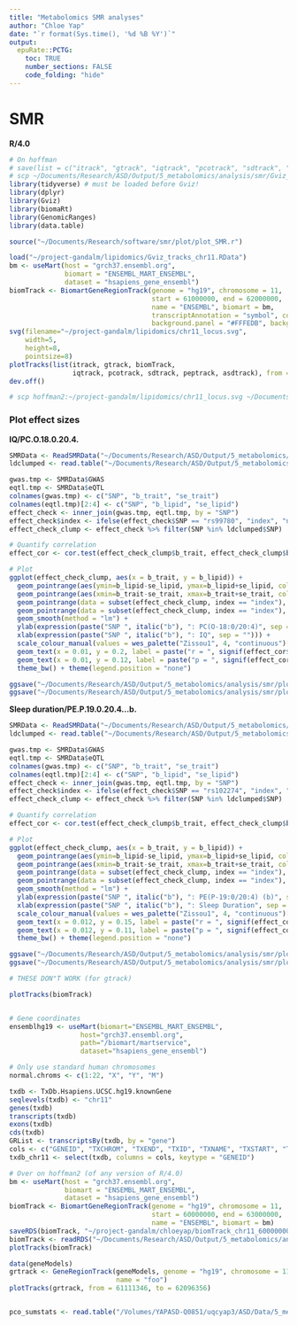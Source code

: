 ```yaml
---
title: "Metabolomics SMR analyses"
author: "Chloe Yap"
date: "`r format(Sys.time(), '%d %B %Y')`"
output:
  epuRate::PCTG:
    toc: TRUE
    number_sections: FALSE
    code_folding: "hide"
---
```



# SMR

**R/4.0**

```r

# On hoffman
# save(list = c("itrack", "gtrack", "iqtrack", "pcotrack", "sdtrack", "peptrack", "asdtrack"), file = "~/Documents/Research/ASD/Output/5_metabolomics/analysis/smr/Gviz_tracks_chr11.RData")
# scp ~/Documents/Research/ASD/Output/5_metabolomics/analysis/smr/Gviz_tracks_chr11.RData hoffman2:~/project-gandalm/lipidomics
library(tidyverse) # must be loaded before Gviz!
library(dplyr)
library(Gviz)
library(biomaRt)
library(GenomicRanges)
library(data.table)

source("~/Documents/Research/software/smr/plot/plot_SMR.r")

load("~/project-gandalm/lipidomics/Gviz_tracks_chr11.RData")
bm <- useMart(host = "grch37.ensembl.org", 
              biomart = "ENSEMBL_MART_ENSEMBL", 
              dataset = "hsapiens_gene_ensembl")
biomTrack <- BiomartGeneRegionTrack(genome = "hg19", chromosome = 11, 
                                    start = 61000000, end = 62000000,
                                    name = "ENSEMBL", biomart = bm, 
                                    transcriptAnnotation = "symbol", collapseTranscripts = "meta",
                                    background.panel = "#FFFEDB", background.title = "grey60")
svg(filename="~/project-gandalm/lipidomics/chr11_locus.svg", 
    width=5, 
    height=8, 
    pointsize=8)
plotTracks(list(itrack, gtrack, biomTrack,
                iqtrack, pcotrack, sdtrack, peptrack, asdtrack), from = 61460000, to = 61678755)
dev.off()

# scp hoffman2:~/project-gandalm/lipidomics/chr11_locus.svg ~/Documents/Research/ASD/Output/5_metabolomics/analysis/smr/

```

### Plot effect sizes

**IQ/PC.O.18.0.20.4.**

```r

SMRData <- ReadSMRData("~/Documents/Research/ASD/Output/5_metabolomics/analysis/smr/plot/IQ_PC.O.18.0.20.4._plot.PC.O.18.0.20.4..txt")
ldclumped <- read.table("~/Documents/Research/ASD/Output/5_metabolomics/analysis/smr/PC.O.18.0.20.4._r2clump0.5.sumstats.clumped", header = T, as.is = T)

gwas.tmp <- SMRData$GWAS
eqtl.tmp <- SMRData$eQTL
colnames(gwas.tmp) <- c("SNP", "b_trait", "se_trait")
colnames(eqtl.tmp)[2:4] <- c("SNP", "b_lipid", "se_lipid")
effect_check <- inner_join(gwas.tmp, eqtl.tmp, by = "SNP")
effect_check$index <- ifelse(effect_check$SNP == "rs99780", "index", "nonindex")
effect_check_clump <- effect_check %>% filter(SNP %in% ldclumped$SNP)

# Quantify correlation
effect_cor <- cor.test(effect_check_clump$b_trait, effect_check_clump$b_lipid)

# Plot
ggplot(effect_check_clump, aes(x = b_trait, y = b_lipid)) +
  geom_pointrange(aes(ymin=b_lipid-se_lipid, ymax=b_lipid+se_lipid, colour = index), alpha = 0.5) +
  geom_pointrange(aes(xmin=b_trait-se_trait, xmax=b_trait+se_trait, colour = index), alpha = 0.5) +
  geom_pointrange(data = subset(effect_check_clump, index == "index"), aes(ymin=b_lipid-se_lipid, ymax=b_lipid+se_lipid, colour = index)) +
  geom_pointrange(data = subset(effect_check_clump, index == "index"), aes(xmin=b_trait-se_trait, xmax=b_trait+se_trait, colour = index)) +
  geom_smooth(method = "lm") +
  ylab(expression(paste("SNP ", italic("b"), ": PC(O-18:0/20:4)", sep = ""))) +
  xlab(expression(paste("SNP ", italic("b"), ": IQ", sep = ""))) +
  scale_colour_manual(values = wes_palette("Zissou1", 4, "continuous")[c(4,1)]) +
  geom_text(x = 0.01, y = 0.2, label = paste("r = ", signif(effect_cor$estimate, 3), sep = "")) +
  geom_text(x = 0.01, y = 0.12, label = paste("p = ", signif(effect_cor$p.value,3), sep = "")) +
  theme_bw() + theme(legend.position = "none")

ggsave("~/Documents/Research/ASD/Output/5_metabolomics/analysis/smr/plot/effectsize_IQ_PC.O.18.0.20.4..svg", height = 3.5, width = 3.5)
ggsave("~/Documents/Research/ASD/Output/5_metabolomics/analysis/smr/plot/effectsize_IQ_PC.O.18.0.20.4..png", height = 3.5, width = 3.5)

```

**Sleep duration/PE.P.19.0.20.4...b.**

```r

SMRData <- ReadSMRData("~/Documents/Research/ASD/Output/5_metabolomics/analysis/smr/plot/SleepDuration_PE.P.19.0.20.4...b._plot.PE.P.19.0.20.4...b..txt")
ldclumped <- read.table("~/Documents/Research/ASD/Output/5_metabolomics/analysis/smr/PE.P.19.0.20.4...b._r2clump0.5.sumstats.clumped", header = T, as.is = T)

gwas.tmp <- SMRData$GWAS
eqtl.tmp <- SMRData$eQTL
colnames(gwas.tmp) <- c("SNP", "b_trait", "se_trait")
colnames(eqtl.tmp)[2:4] <- c("SNP", "b_lipid", "se_lipid")
effect_check <- inner_join(gwas.tmp, eqtl.tmp, by = "SNP")
effect_check$index <- ifelse(effect_check$SNP == "rs102274", "index", "nonindex")
effect_check_clump <- effect_check %>% filter(SNP %in% ldclumped$SNP)

# Quantify correlation
effect_cor <- cor.test(effect_check_clump$b_trait, effect_check_clump$b_lipid)

# Plot
ggplot(effect_check_clump, aes(x = b_trait, y = b_lipid)) +
  geom_pointrange(aes(ymin=b_lipid-se_lipid, ymax=b_lipid+se_lipid, colour = index), alpha = 0.5) +
  geom_pointrange(aes(xmin=b_trait-se_trait, xmax=b_trait+se_trait, colour = index), alpha = 0.5) +
  geom_pointrange(data = subset(effect_check_clump, index == "index"), aes(ymin=b_lipid-se_lipid, ymax=b_lipid+se_lipid, colour = index)) +
  geom_pointrange(data = subset(effect_check_clump, index == "index"), aes(xmin=b_trait-se_trait, xmax=b_trait+se_trait, colour = index)) +
  geom_smooth(method = "lm") +
  ylab(expression(paste("SNP ", italic("b"), ": PE(P-19:0/20:4) (b)", sep = ""))) +
  xlab(expression(paste("SNP ", italic("b"), ": Sleep Duration", sep = ""))) +
  scale_colour_manual(values = wes_palette("Zissou1", 4, "continuous")[c(4,1)]) +
  geom_text(x = 0.012, y = 0.15, label = paste("r = ", signif(effect_cor$estimate, 3), sep = "")) +
  geom_text(x = 0.012, y = 0.11, label = paste("p = ", signif(effect_cor$p.value,3), sep = "")) +
  theme_bw() + theme(legend.position = "none")

ggsave("~/Documents/Research/ASD/Output/5_metabolomics/analysis/smr/plot/effectsize_SleepDuration_PE.P.19.0.20.4...b..svg", height = 3.5, width = 3.5)
ggsave("~/Documents/Research/ASD/Output/5_metabolomics/analysis/smr/plot/effectsize_SleepDuration_PE.P.19.0.20.4...b..png", height = 3.5, width = 3.5)

```

```r

# THESE DON"T WORK (for gtrack)

plotTracks(biomTrack)


# Gene coordinates
ensemblhg19 <- useMart(biomart="ENSEMBL_MART_ENSEMBL",
                  host="grch37.ensembl.org",
                  path="/biomart/martservice", 
                  dataset="hsapiens_gene_ensembl")

# Only use standard human chromosomes
normal.chroms <- c(1:22, "X", "Y", "M")

txdb <- TxDb.Hsapiens.UCSC.hg19.knownGene
seqlevels(txdb) <- "chr11"
genes(txdb)
transcripts(txdb)
exons(txdb)
cds(txdb)
GRList <- transcriptsBy(txdb, by = "gene")
cols <- c("GENEID", "TXCHROM", "TXEND", "TXID", "TXNAME", "TXSTART", "TXSTRAND", "TXTYPE")
txdb_chr11 <- select(txdb, columns = cols, keytype = "GENEID")

# Over on hoffman2 (of any version of R/4.0)
bm <- useMart(host = "grch37.ensembl.org", 
              biomart = "ENSEMBL_MART_ENSEMBL", 
              dataset = "hsapiens_gene_ensembl")
biomTrack <- BiomartGeneRegionTrack(genome = "hg19", chromosome = 11, 
                                    start = 60000000, end = 63000000,
                                    name = "ENSEMBL", biomart = bm)
saveRDS(biomTrack, "~/project-gandalm/chloeyap/biomTrack_chr11_60000000_63000000.rds")
biomTrack <- readRDS("~/Documents/Research/ASD/Output/5_metabolomics/analysis/smr/biomTrack_chr11_60000000_63000000.rds")
plotTracks(biomTrack)

data(geneModels)
grtrack <- GeneRegionTrack(geneModels, genome = "hg19", chromosome = 11, 
                           name = "foo")
plotTracks(grtrack, from = 61111346, to = 62096356)


pco_sumstats <- read.table("/Volumes/YAPASD-Q0851/uqcyap3/ASD/Data/5_metabolomics/analysis/smr/sumstats_busselton/PC.O.18.0.20.4..esd", header = T, as.is = T)

```

